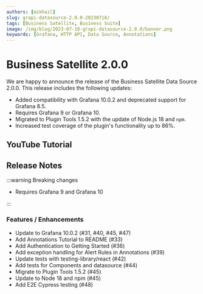 ```yaml
---
authors: [mikhail]
slug: grapi-datasource-2.0.0-20230718/
tags: [Business Satellite, Business Suite]
image: /img/blog/2023-07-18-grapi-datasource-2.0.0/banner.png
keywords: [Grafana, HTTP API, Data Source, Annotations]
---
```



# Business Satellite 2.0.0

We are happy to announce the release of the Business Satellite Data Source 2.0.0. This release includes the following updates:

- Added compatibility with Grafana 10.0.2 and deprecated support for Grafana 8.5.
- Requires Grafana 9 or Grafana 10.
- Migrated to Plugin Tools 1.5.2 with the update of Node.js 18 and `npm`.
- Increased test coverage of the plugin's functionality up to 86%.

<Catalog date="July 18, 2023" />

<GettingStarted />

## YouTube Tutorial

<Youtube
  id="0zibOEGqTJ8"
  title="Easy access to Grafana backend using Business Satellite data source."
/>

## Release Notes

:::warning Breaking changes

- Requires Grafana 9 and Grafana 10

:::

### Features / Enhancements

- Update to Grafana 10.0.2 (#31, #40, #45, #47)
- Add Annotations Tutorial to README (#33)
- Add Authentication to Getting Started (#36)
- Add exception handling for Alert Rules in Annotations (#39)
- Update tests with testing-library/react (#42)
- Add tests for Components and datasource (#44)
- Migrate to Plugin Tools 1.5.2 (#45)
- Update to Node 18 and npm (#45)
- Add E2E Cypress testing (#48)

<Feedback />

